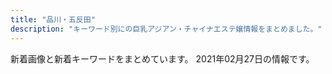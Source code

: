 ```yaml
---
title: "品川・五反田"
description: "キーワード別にの巨乳アジアン・チャイナエステ嬢情報をまとめました。"
---
```


新着画像と新着キーワードをまとめています。
2021年02月27日の情報です。

<DmmAffiliateIns />
<KeywordTable
  shops={
    [
    {
        "station": "JR\u4e94\u53cd\u7530\u99c5\u897f\u53e3",
        "keywords": {
            "E": 8,
            "87": 4,
            "88": 2,
            "86": 2,
            "85": 2
        },
        "name": "\u7f8e\u4f36",
        "url": "http://es-mirei.com/",
        "img_links": [
            "http://es-mirei.com/staffPhoto/b20180209180323.jpg",
            "http://es-mirei.com/staffPhoto/s20170911152114.jpg",
            "http://es-mirei.com/staffPhoto/s20170911152129.jpg",
            "http://es-mirei.com/staffPhoto/b20170908125528.jpg",
            "http://es-mirei.com/images/s3Slider1Images/03.jpg",
            "http://es-mirei.com/images/noImg.jpg",
            "http://es-mirei.com/staffPhoto/s20170908125528.jpg",
            "http://es-mirei.com/images/store/05.jpg",
            "http://es-mirei.com/images/s3Slider1Images/02.jpg",
            "http://es-mirei.com/staffPhoto/b20180613122502.jpg",
            "http://es-mirei.com/staffPhoto/b20170911152129.jpg",
            "http://es-mirei.com/images/store/01.jpg",
            "http://es-mirei.com/images/store/04.jpg",
            "http://es-mirei.com/staffPhoto/s20170728165536.jpg",
            "http://es-mirei.com/images/store/03.jpg",
            "http://es-mirei.com/images/returnStaffBtn.png",
            "http://es-mirei.com/staffPhoto/s20180613122502.jpg",
            "http://es-mirei.com/staffPhoto/b20170728165536.jpg",
            "http://es-mirei.com/staffPhoto/b20170728165302.jpg",
            "http://es-mirei.com/staffPhoto/s20170728165256.jpg",
            "http://es-mirei.com/staffPhoto/s20170728165302.jpg",
            "http://es-mirei.com/images/store/06.jpg",
            "http://es-mirei.com/images/store/02.jpg",
            "http://es-mirei.com/staffPhoto/b20170728165256.jpg",
            "http://es-mirei.com/staffPhoto/b20170911152114.jpg",
            "http://es-mirei.com/images/s3Slider1Images/01.jpg",
            "http://es-mirei.com/staffPhoto/s20180209180323.jpg"
        ]
    },
    {
        "img_links": [
            "http://gotanda.pepper.jp/gotanda001.jpg",
            "http://gotanda.pepper.jp/m048.png",
            "http://gotanda.pepper.jp/m173.jpg",
            "http://gotanda.pepper.jp/20151109231038834554.jpg",
            "http://gotanda.pepper.jp/1-01.png",
            "http://gotanda.pepper.jp/m049.png",
            "http://gotanda.pepper.jp/m02272.jpg"
        ],
        "name": "\u4e94\u53cd\u7530\u30e1\u30c7\u30a3\u30ab\u30eb\u30a8\u30f3",
        "keywords": {},
        "url": "http://gotanda.pepper.jp/",
        "station": "JR\u4e94\u53cd\u7530\u99c5\u897f\u53e3"
    },
    {
        "name": "\u3072\u307e\u308f\u308a",
        "keywords": {
            "C": 8
        },
        "img_links": [
            "http://www.kenkou-house.info/img/s17.jpg",
            "http://www.kenkou-house.info/img/m5.png",
            "http://www.kenkou-house.info/img/m1.png",
            "http://www.kenkou-house.info/img/Himawari_468_60.png",
            "http://www.kenkou-house.info/img/bottmo-left.png",
            "http://www.kenkou-house.info/img/s1.jpg",
            "http://www.kenkou-house.info/img/m7.png",
            "http://www.kenkou-house.info/img/head.png",
            "http://www.kenkou-house.info/img/s12.jpg",
            "http://www.kenkou-house.info/img/s33.jpg",
            "http://www.kenkou-house.info/img/s20.jpg",
            "http://www.kenkou-house.info/img/Himawari_88_31.png",
            "http://www.kenkou-house.info/img/s21.jpg",
            "http://www.kenkou-house.info/img/m6.png",
            "http://www.kenkou-house.info/img/Himawari_200_40.png",
            "http://www.kenkou-house.info/img/door.png",
            "http://www.kenkou-house.info/img/play.png",
            "http://www.kenkou-house.info/img/s11.jpg",
            "http://www.kenkou-house.info/img/s22.jpg",
            "http://www.kenkou-house.info/img/s16.jpg",
            "http://www.kenkou-house.info/img/s91.jpg",
            "http://www.kenkou-house.info/img/s13.jpg",
            "http://www.kenkou-house.info/img/Himawari_160_45.png",
            "http://www.kenkou-house.info/img/body-.png",
            "http://www.kenkou-house.info/img/s14.jpg",
            "http://www.kenkou-house.info/img/s4.jpg",
            "http://www.kenkou-house.info/img/s61.jpg",
            "http://www.kenkou-house.info/img/m2.png",
            "http://www.kenkou-house.info/img/m8.png",
            "http://www.kenkou-house.info/img/s15.jpg",
            "http://www.kenkou-house.info/img/m4.png",
            "http://www.kenkou-house.info/img/s.png",
            "http://www.kenkou-house.info/img/m3.png",
            "http://www.kenkou-house.info/img/s7.jpg",
            "http://www.kenkou-house.info/img/bottmo-ritght.png"
        ],
        "station": "JR\u4e94\u53cd\u7530\u99c5\u6771\u53e3",
        "url": "http://www.kenkou-house.info/"
    },
    {
        "name": "\u30e9\u30ad\u30e5\u30a2",
        "keywords": {},
        "station": "\u6238\u8d8a\u9280\u5ea7\u99c5",
        "img_links": [
            "http://lacure.link/images/r2.jpg",
            "http://lacure.link/images/zi.png",
            "http://lacure.link/images/r4.jpg",
            "http://lacure.link/images/yuki.jpg",
            "http://lacure.link/images/left3.png",
            "http://lacure.link/images/g3.jpg",
            "http://lacure.link/images/news.png",
            "http://lacure.link/images/kol.jpg",
            "http://lacure.link/images/kiki.jpg",
            "http://lacure.link/images/top2.jpg",
            "http://lacure.link/images/r3.jpg",
            "http://lacure.link/images/r6.jpg",
            "http://lacure.link/images/s1.jpg",
            "http://lacure.link/images/gb01.png",
            "http://lacure.link/images/g6.jpg",
            "http://lacure.link/images/face.png",
            "http://lacure.link/images/g1.jpg",
            "http://lacure.link/images/g2.jpg",
            "http://lacure.link/images/r1.jpg",
            "http://lacure.link/images/s_staff.png",
            "http://lacure.link/images/g0.jpg",
            "http://lacure.link/images/r5.jpg",
            "http://lacure.link/images/sayuri.jpg",
            "http://lacure.link/images/asali.jpg",
            "http://lacure.link/images/g5.jpg"
        ],
        "url": "http://lacure.link/"
    },
    {
        "keywords": {
            "C": 15
        },
        "name": "\u5eb7\u7984",
        "img_links": [
            "http://www.kouroku-este.com/img/staff/fff/s-fff1.jpg",
            "http://www.kouroku-este.com/img/staff/ggg/ggg1.jpg",
            "http://www.kouroku-este.com/img/system/service02.jpg",
            "http://www.kouroku-este.com/img/staff/eee/s-eee1.jpg",
            "http://www.kouroku-este.com/img/menu/info_r.jpg",
            "http://www.kouroku-este.com/img/staff/ccc/ccc1.jpg",
            "http://www.kouroku-este.com/img/top/listmark1.png",
            "http://www.kouroku-este.com/img/staff/aaa/aaa2.jpg",
            "http://www.kouroku-este.com/img/staff/eee/s-eee2.jpg",
            "http://www.kouroku-este.com/img/staff/fff/s-fff2.jpg",
            "http://www.kouroku-este.com/img/staff/bbb/bbb1.jpg",
            "http://www.kouroku-este.com/img/staff/aaa/aaa1.jpg",
            "http://www.kouroku-este.com/img/staff/ccc/ccc2.jpg",
            "http://www.kouroku-este.com/img/system/service01.jpg"
        ],
        "url": "http://www.kouroku-este.com/",
        "station": "JR\u54c1\u5ddd\u99c5\u9ad8\u8f2a\u53e3"
    },
    {
        "img_links": [
            "http://hi-msg.com/tonpoh/images/p-8-1.jpg",
            "http://hi-msg.com/tonpoh/images/p-5.jpg",
            "http://hi-msg.com/tonpoh/images/p-10-1.jpg",
            "http://hi-msg.com/tonpoh/images/s9.png",
            "http://hi-msg.com/tonpoh/images/p-0.jpg",
            "http://hi-msg.com/tonpoh/images/line.png",
            "http://hi-msg.com/tonpoh/images/p-6.jpg",
            "http://hi-msg.com/tonpoh/images/tit-sys.png",
            "http://hi-msg.com/tonpoh/images/p-9-1.jpg",
            "http://hi-msg.com/tonpoh/images/s8.png",
            "http://hi-msg.com/tonpoh/images/p-13.jpg",
            "http://hi-msg.com/tonpoh/images/fla.png",
            "http://hi-msg.com/tonpoh/images/fla-3.png",
            "http://hi-msg.com/tonpoh/images/s5.png",
            "http://hi-msg.com/tonpoh/images/p-8.jpg",
            "http://hi-msg.com/tonpoh/images/ll.png",
            "http://hi-msg.com/tonpoh/images/l.png",
            "http://hi-msg.com/tonpoh/images/p-7.jpg",
            "http://hi-msg.com/tonpoh/images/p-11.jpg",
            "http://hi-msg.com/tonpoh/images/no.png",
            "http://hi-msg.com/tonpoh/images/s1.png",
            "http://hi-msg.com/tonpoh/images/p-2.jpg",
            "http://hi-msg.com/tonpoh/images/p-9.jpg",
            "http://hi-msg.com/tonpoh/images/fla-1.png",
            "http://hi-msg.com/tonpoh/images/p-11-1.jpg",
            "http://hi-msg.com/tonpoh/images/p-10.jpg",
            "http://hi-msg.com/tonpoh/images/p-13-1.jpg",
            "http://hi-msg.com/tonpoh/images/s4.jpg",
            "http://hi-msg.com/tonpoh/images/p-14-1.jpg",
            "http://hi-msg.com/tonpoh/images/p-14.jpg",
            "http://hi-msg.com/tonpoh/images/p-7-1.jpg",
            "http://hi-msg.com/tonpoh/images/p-12.jpg",
            "http://hi-msg.com/tonpoh/images/tit-staff.png",
            "http://hi-msg.com/tonpoh/images/p-4.jpg",
            "http://hi-msg.com/tonpoh/images/p-12-1.jpg",
            "http://hi-msg.com/tonpoh/images/s6.png",
            "http://hi-msg.com/tonpoh/images/p-6-1.jpg",
            "http://hi-msg.com/tonpoh/images/botton.png",
            "http://hi-msg.com/tonpoh/images/p-1.jpg"
        ],
        "url": "http://hi-msg.com/tonpoh/",
        "keywords": {},
        "name": "\u30c8\u30f3\u30dd\u30fc",
        "station": "JR\u4e94\u53cd\u7530\u99c5\u897f\u53e3"
    },
    {
        "name": "\u82b1\u8863",
        "keywords": {},
        "img_links": [
            "http://hanagoromo.work/rie1.jpg",
            "http://hanagoromo.work/miyuki.jpg",
            "http://hanagoromo.work/mens-esthe1.png",
            "http://hanagoromo.work/rina1.jpeg",
            "http://hanagoromo.work/mio.jpg",
            "http://hanagoromo.work/ai3.jpg",
            "http://hanagoromo.work/mio2.jpg",
            "http://hanagoromo.work/yumi.jpg",
            "http://hanagoromo.work/eri.jpg",
            "http://hanagoromo.work/rina2.jpeg",
            "http://hanagoromo.work/yuyu.jpg",
            "http://hanagoromo.work/nana1.jpg",
            "http://hanagoromo.work/nana.jpg",
            "http://hanagoromo.work/3.jpg",
            "http://hanagoromo.work/hitomi2.jpg",
            "http://hanagoromo.work/sayaka.jpg",
            "http://hanagoromo.work/6.jpg",
            "http://hanagoromo.work/yuki.jpg",
            "http://hanagoromo.work/s1.png",
            "http://hanagoromo.work/interior_t.jpg",
            "http://hanagoromo.work/b2.jpg",
            "http://hanagoromo.work/interior1.jpg",
            "http://hanagoromo.work/hitomi.jpg",
            "http://hanagoromo.work/tina.jpg",
            "http://hanagoromo.work/int2.jpg",
            "http://hanagoromo.work/staff_t.jpg",
            "http://hanagoromo.work/yumi1.jpg",
            "http://hanagoromo.work/tina2.jpg",
            "http://hanagoromo.work/1.jpg",
            "http://hanagoromo.work/2.jpg",
            "http://hanagoromo.work/hitomi1.jpg",
            "http://hanagoromo.work/yuna2.jpg",
            "http://hanagoromo.work/miyuki1.jpg",
            "http://hanagoromo.work/ai2.jpg",
            "http://hanagoromo.work/ta.png",
            "http://hanagoromo.work/main_top.jpg",
            "http://hanagoromo.work/112.jpg",
            "http://hanagoromo.work/4.jpg",
            "http://hanagoromo.work/head.jpg",
            "http://hanagoromo.work/b3.jpg",
            "http://hanagoromo.work/sys.jpg",
            "http://hanagoromo.work/mio1.jpg",
            "http://hanagoromo.work/nana2.jpg",
            "http://hanagoromo.work/b1.jpg",
            "http://hanagoromo.work/yuna1.jpg"
        ],
        "station": "JR\u4e94\u53cd\u7530\u99c5",
        "url": "http://hanagoromo.work/"
    },
    {
        "keywords": {},
        "img_links": [
            "http://b.hatena.ne.jp/images/v4/public/add/hatenabookmark_android.png",
            "http://momipara.jp/img/link/momi88.jpg",
            "https://www.hatena.ne.jp/images/wwwridge/help@2x.png",
            "http://b.hatena.ne.jp/images/v4/public/add/hatenabookmark_ios7.png",
            "http://\u30a2\u30b8\u30a2\u30f3\u30a8\u30b9\u30c6.biz/images/88-31.jpg",
            "https://b.st-hatena.com/images/entry-button/button-only@2x.png",
            "https://www.hatena.ne.jp/images/wwwridge/ok@2x.png",
            "https://www.hatena.ne.jp/images/wwwridge/ng@2x.png"
        ],
        "name": "\u7652\u3057\u30cf\u30a6\u30b9",
        "url": "https://loveraspberry.eei.jp/",
        "station": "JR\u4e94\u53cd\u7530\u99c5\u897f\u53e3"
    },
    {
        "station": "JR\u54c1\u5ddd\u99c5\u9ad8\u8f2a\u53e3",
        "keywords": {},
        "url": "http://f-aroma.info/",
        "name": "\u30d5\u30ed\u30fc\u30e9",
        "img_links": []
    },
    {
        "url": "http://www.relax-fuyou.info/",
        "keywords": {
            "86": 2,
            "D": 5,
            "84": 5,
            "87": 2,
            "E": 5,
            "88": 3,
            "C": 3,
            "90": 2,
            "G": 1
        },
        "img_links": [
            "http://www.relax-fuyou.info/img/st11.jpg",
            "http://www.relax-fuyou.info/img/st201.jpg",
            "http://www.relax-fuyou.info/img/st5.jpg",
            "http://www.relax-fuyou.info/img/st160.jpg",
            "http://www.relax-fuyou.info/img/sta15.jpg",
            "http://www.relax-fuyou.info/img/st41.jpg",
            "http://www.relax-fuyou.info/img/st1.jpg",
            "http://www.relax-fuyou.info/img/st141.jpg",
            "http://www.relax-fuyou.info/img/sta16.jpg",
            "http://www.relax-fuyou.info/img/st140.jpg",
            "http://www.relax-fuyou.info/img/r9.jpg",
            "http://www.relax-fuyou.info/img/st191.jpg",
            "http://www.relax-fuyou.info/img/top.jpg",
            "http://www.relax-fuyou.info/img/sta20.jpg",
            "http://www.relax-fuyou.info/img/sta17.jpg",
            "http://www.relax-fuyou.info/img/st17.jpg",
            "http://www.relax-fuyou.info/img/st7.jpg",
            "http://www.relax-fuyou.info/img/st181.jpg",
            "http://www.relax-fuyou.info/img/st150.jpg",
            "http://www.relax-fuyou.info/img/st71.jpg",
            "http://www.relax-fuyou.info/img/st161.jpg",
            "http://www.relax-fuyou.info/img/st10.jpg",
            "http://www.relax-fuyou.info/img/sta18.jpg",
            "http://www.relax-fuyou.info/img/sta19.jpg",
            "http://www.relax-fuyou.info/img/sta8.jpg",
            "http://www.relax-fuyou.info/img/st42.jpg",
            "http://www.relax-fuyou.info/img/sta5.jpg",
            "http://www.relax-fuyou.info/img/st110.jpg",
            "http://www.relax-fuyou.info/img/st8.jpg",
            "http://www.relax-fuyou.info/img/st171.jpg",
            "http://www.relax-fuyou.info/img/sta1.jpg",
            "http://www.relax-fuyou.info/img/st72.jpg"
        ],
        "name": "\u8299\u84c9\uff5e\u30d5\u30e8\u30a6\uff5e",
        "station": "JR\u4e94\u53cd\u7530\u99c5\u6771\u53e3"
    },
    {
        "keywords": {
            "C": 13
        },
        "img_links": [
            "http://www.es-yuduki.com/css/nav/nav-0003.jpg",
            "http://www.es-yuduki.com/css/nav/change-002.jpg",
            "http://www.es-yuduki.com/css/nav/change-001.jpg",
            "http://www.es-yuduki.com/css/nav/change-006.jpg",
            "http://www.es-yuduki.com/css/kanban.jpg",
            "http://www.es-yuduki.com/css/progress01.jpg",
            "http://www.es-yuduki.com/css/progress06.jpg",
            "http://www.es-yuduki.com/css/nav/nav-005.jpg",
            "http://www.es-yuduki.com/css/staff00.jpg",
            "http://www.es-yuduki.com/css/staff01-b.jpg",
            "http://www.es-yuduki.com/css/progress05.jpg",
            "http://www.es-yuduki.com/css/progress02.jpg",
            "http://www.es-yuduki.com/css/staff02.jpg",
            "http://www.es-yuduki.com/css/progress07.jpg",
            "http://www.es-yuduki.com/css/nav/nav-002.jpg",
            "http://www.es-yuduki.com/css/progress08.jpg",
            "http://www.es-yuduki.com/css/staff03.jpg",
            "http://www.es-yuduki.com/css/nav/nav-001.jpg",
            "http://www.es-yuduki.com/css/nav/change-007.jpg",
            "http://www.es-yuduki.com/css/nav/nav-007.jpg",
            "http://www.es-yuduki.com/css/staff01.jpg",
            "http://www.es-yuduki.com/css/nav/nav-004.jpg",
            "http://www.es-yuduki.com/css/nav/change-004.jpg",
            "http://www.es-yuduki.com/css/nav/nav-006.jpg",
            "http://www.es-yuduki.com/css/progress04.jpg",
            "http://www.es-yuduki.com/css/staff03-b.jpg",
            "http://www.es-yuduki.com/css/coupon003.jpg",
            "http://www.es-yuduki.com/css/nav/change-005.jpg",
            "http://www.es-yuduki.com/css/main-top05.png",
            "http://www.es-yuduki.com/css/staff02-b.jpg",
            "http://www.es-yuduki.com/css/head.jpg",
            "http://www.es-yuduki.com/css/progress03.jpg",
            "http://www.es-yuduki.com/css/nav/change-0003.jpg"
        ],
        "station": "JR\u4e94\u53cd\u7530\u99c5\u897f\u53e3",
        "name": "\u30de\u30c3\u30b5\u30fc\u30b8\u306e\u5915\u6708",
        "url": "http://www.es-yuduki.com/"
    },
    {
        "url": "https://tsukiwa.info/",
        "station": "JR\u4e94\u53cd\u7530\u99c5\u897f\u53e3",
        "img_links": [
            "https://tsukiwa.info/img/staff_top/20201219_2.jpg",
            "https://tsukiwa.info/img/staff/rumi04.jpg",
            "https://tsukiwa.info/img/staff/mimi202012.jpg",
            "https://tsukiwa.info/img/akusesu-top0.jpg",
            "https://tsukiwa.info/img/staff/sara241.jpg",
            "https://www.a-side.com/ad/koko/include/banner/koko_200x40.png",
            "https://tsukiwa.info/img/staff/ruru1.jpg",
            "https://tsukiwa.info/img/staff/koko3.jpg",
            "https://tsukiwa.info/img/event/20210128.png",
            "https://tsukiwa.info/img/bar_staff.png",
            "https://tsukiwa.info/img/staff_top/20201219_1.jpg",
            "https://tsukiwa.info/img/staff/mika05.jpg",
            "https://tsukiwa.info/img/staff/g121.jpg",
            "https://tsukiwa.info/img/top_map.jpg",
            "https://tsukiwa.info/img/staff/sara243.jpg",
            "https://tsukiwa.info/img/bar_profile.png",
            "https://tsukiwa.info/img/staff/mimi01.jpg",
            "https://tsukiwa.info/img/staff/rumi02.jpg",
            "https://tsukiwa.info/img/staff/no_image.jpg",
            "https://tsukiwa.info/img/event/camp03.jpg",
            "https://tsukiwa.info/img/QRcode.png",
            "https://tsukiwa.info/img/staff/sara244.jpg",
            "https://tsukiwa.info/img/staff/5AD524C3-384E-48C5-9527-57A24BF6D687.jpeg",
            "https://tsukiwa.info/img/bar_gallery.png",
            "https://tsukiwa.info/img/staff/sara242.jpg",
            "https://tsukiwa.info/img/staff/aya2101.jpg",
            "https://tsukiwa.info/img/staff/g12.jpg",
            "https://tsukiwa.info/img/staff/IMG_3569.jpg",
            "https://tsukiwa.info/img/staff/yuri001.jpg",
            "https://tsukiwa.info/img/pickupGirl.png",
            "https://tsukiwa.info/img/news1.png",
            "https://tsukiwa.info/img/news3.png",
            "https://tsukiwa.info/img/staff/mimi20202.jpg"
        ],
        "name": "\u6708\u306e\u548c",
        "keywords": {}
    },
    {
        "station": "JR\u4e94\u53cd\u7530\u99c5\u897f\u53e3",
        "keywords": {},
        "name": "\u7d2b\u306e\u8776",
        "img_links": [
            "http://p-fly.work/images/news.jpg",
            "http://p-fly.work/img/yuki1.jpg",
            "http://p-fly.work/images/tr.jpg",
            "http://p-fly.work/images/interior_t.png",
            "http://p-fly.work/images/ac1.jpg",
            "http://p-fly.work/images/sys4.png",
            "http://p-fly.work/images/sys1.jpg",
            "http://p-fly.work/images/1.jpg",
            "http://p-fly.work/images/sys3.jpg",
            "http://p-fly.work/images/13.jpg",
            "http://p-fly.work/images/10.jpg",
            "http://p-fly.work/img/mai1.jpg",
            "http://p-fly.work/images/int2.png",
            "http://p-fly.work/images/sys2.jpg",
            "http://p-fly.work/img/koko1.jpg",
            "http://p-fly.work/staff/yuki.jpg",
            "http://p-fly.work/staff/koko.jpg",
            "http://p-fly.work/images/int1.jpg",
            "http://p-fly.work/img/yuyu1.jpg",
            "http://p-fly.work/images/mobile.jpg",
            "http://p-fly.work/images/7.jpg",
            "http://p-fly.work/staff/yuyu.jpg",
            "http://p-fly.work/staff/sara.jpg",
            "http://p-fly.work/images/b2.jpg",
            "http://p-fly.work/images/line.png",
            "http://p-fly.work/images/12.jpg",
            "http://p-fly.work/images/staff_t.png",
            "http://p-fly.work/images/head.png",
            "http://p-fly.work/img/sara1.jpg",
            "http://p-fly.work/images/b3.jpg",
            "http://p-fly.work/images/b1.jpg",
            "http://p-fly.work/staff/mai.jpg"
        ],
        "url": "http://p-fly.work/"
    }
]
}
/>
<DmmAffiliateScript />

